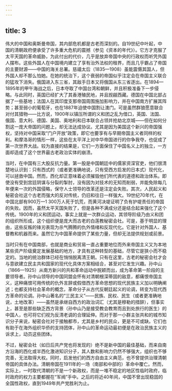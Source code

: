 ```yaml
---
---
---
```

title: 3
---




伟大的中国和奥斯曼帝国，其内部危机都是古老而深刻的。自19世纪中叶起，中国的清朝政府便承受了许多重大危机的震撼（参见《资本的年代》）。它方才克服了太平天国的革命威胁，为此付出的代价，几乎是放弃帝国中央的行政权而听凭外国人摆布。这些外国人在中国境内建立了享有治外法权的租界，而且几乎霸占了帝国的主要财源——中国的海关总署。慈禧太后（1835—1908）虽能震慑其国人，但外国人却不那么怕她。在她的统治下，这个衰弱的帝国似乎注定会在帝国主义联合的猛攻下消失。俄国进入东三省，其敌手日本又将俄国从东三省逐出。在1894—1895年的甲午海战之后，日本夺取了中国台湾和朝鲜，并且积极准备下一步侵略。与此同时，英国已经扩大了其香港殖民地，并且觊觎西藏。德国在中国北部占据了一些基地；法国人在其印度支那帝国周围施加影响力，并在中国南方扩展其阵势；甚至弱小的葡萄牙，也在1887年迫使中国割让澳门。可是虽然群狼愿意联合对付其猎物——比方说，1900年以镇压所谓的义和团之乱为借口，英国、法国、俄国、意大利、德国、美国、奥地利和日本联合占领并抢劫北京城——但在如何分割这一庞大帝国的问题上，却无法达成协议。尤其是因为美国这个新兴的帝国强权，坚持对中国采取“门户开放”政策，即它也要享有与早期帝国主义者同样的权利。和摩洛哥的情形一样，这些在太平洋上对中华帝国进行的你争我夺，也促成了第一次世界大战。较为直接的结果是，它们一方面保住了中国名义上的独立，一方面却造成了这个世界最古老政治实体的崩溃。

当时，在中国有三大股反抗力量。第一股是中国朝廷中的儒家资深官吏，他们很清楚地认识到：只有西式的（或者更准确地说，只有受西方启发的日本式）现代化，可以拯救中国。然而，西化却正意味着必须摧毁他们所代表的道德和政治体系。即使没有受到宫廷阴谋与分裂的掣肘，没有因为对技术的无知而削弱，并能免除每几年便来一次的外国侵略，保守人士领导的改革还是注定会失败。其次，人民起义和秘密会社这个古老而强大的反对传统，仍旧和往日一样强大。19世纪70年代，在中国北部有900万—1 300万人死于饥荒，而黄河决堤证明了负有护堤责任的帝国的失败。因而，虽然太平天国失败了，但是各种不满成分还是结合起来强化了这个传统。1900年的义和团运动，事实上就是一次群众运动，其领导阶级乃由义和团的组织所形成，这个组织便是庞大而古老的白莲教秘密会社。可是，基于明显的理由，这些反叛的锋刃表现为杀气腾腾的仇外情绪和反现代化。它是针对外国人、基督教和机器而来。虽然它为中国革命提供了某些力量，但却无法提供规划或前景。

当时只有在中国南部，也就是商业和贸易一直占重要地位而外来帝国主义又为本地某些资产阶级奠定发展基础的地方，才具有这种转型的基础，尽管它是狭小而不稳定的。当地的统治群体已经在悄悄脱离清王朝。只有在这里，古老的秘密会社才会与意欲建立民主共和国家的现代化具体方案相结合，甚至对它发生兴趣。孙中山（1866—1925）从南方新兴的共和革命运动中脱颖而出，成为革命第一阶段的主要领导者。孙中山领导的中国同盟会怀有对清朝根深蒂固的敌意，都痛恨帝国主义，这种痛恨可用传统的仇外言辞或假借西方革命思想的现代民族主义加以明确阐述；也都支持社会革命的概念，革命分子从古代反朝廷起义的论调，转变为现代西方革命的论调。孙中山著名的“三民主义”——民族、民权、民生（或者更准确地说，土地改革）——虽然是承继自西方的政治词汇（尤其是穆勒的措辞），但事实上，甚至是那些缺乏西方背景（孙中山乃是接受教会教育而且到处旅行的医生）的中国人，也可将它们视为反清老调的合理延伸。而对于那一小群主张共和的城市知识分子来说，秘密会社对于接触都市，尤其是乡村的民众，更是不可或缺。它们也有助于在海外组织华侨的支持团体，孙中山的革命运动最初便是在政治民族主义的诉求上，动员这些团体。

不过，秘密会社（如日后共产党也将发现的）绝不是新中国的最佳基础，而来自南方沿海的西化或半西化激进知识分子，其人数和影响力仍然不够强大，组织也不够完善，无法取得大权。同时，启发他们的西方自由主义典范，也不曾提供治理清朝帝国的具体办法。清朝帝国在1911年的一场（南部和中部的）革命中覆亡。然而，实际上，一时取代清朝的不是一个新政权，而是一堆不稳定的地区性临时政府，临时政府的权力主要都握在“军阀”手中。之后的将近40年间，中国不曾出现稳固的全国性政权，直到1949年共产党胜利为止。